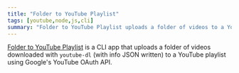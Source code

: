```yaml
---
title: "Folder to YouTube Playlist"
tags: [youtube,node,js,cli]
summary: "Folder to YouTube Playlist uploads a folder of videos to a YouTube playlist."
---
```


[Folder to YouTube Playlist](https://github.com/realprogrammer5000/folder-to-youtube-playlist) is a CLI app that uploads a folder of videos downloaded with `youtube-dl` (with info JSON written) to a YouTube playlist using Google's YouTube OAuth API.
